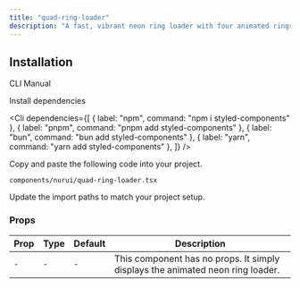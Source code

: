 ```yaml
---
title: "quad-ring-loader"
description: "A fast, vibrant neon ring loader with four animated rings using SVG and styled-components."
---
```


<ComponentPreview componentName="QuadRingLoader" />

## Installation

<Tabs defaultValue="cli">

<TabsList>
  <TabsTrigger value="cli">CLI</TabsTrigger>
  <TabsTrigger value="manual">Manual</TabsTrigger>
</TabsList>

<TabsContent value="cli">
  <Cli />
</TabsContent>

<TabsContent value="manual">

<Steps>

<Step>Install dependencies</Step>

<Cli
  dependencies={[
    { label: "npm", command: "npm i styled-components" },
    { label: "pnpm", command: "pnpm add styled-components" },
    { label: "bun", command: "bun add styled-components" },
    { label: "yarn", command: "yarn add styled-components" },
  ]}
/>

<Step>Copy and paste the following code into your project.</Step>

`components/nurui/quad-ring-loader.tsx`

<CodeBlock componentName="QuadRingLoader" fileName="quad-ring-loader" />

<Step>Update the import paths to match your project setup.</Step>

</Steps>

</TabsContent>

</Tabs>

### Props

| Prop | Type | Default | Description |
| ---- | ---- | ------- | ----------- |
| `-`  | `-`  | `-`     | This component has no props. It simply displays the animated neon ring loader. |
